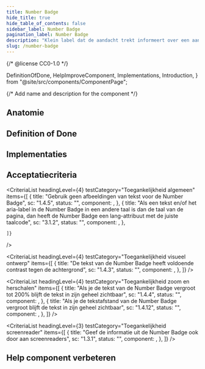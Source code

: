 ```yaml
---
title: Number Badge
hide_title: true
hide_table_of_contents: false
sidebar_label: Number Badge
pagination_label: Number Badge
description: "Klein label dat de aandacht trekt informeert over een aantal."
slug: /number-badge
---
```


{/* @license CC0-1.0 */}

  DefinitionOfDone,
  HelpImproveComponent,
  Implementations,
  Introduction,
} from "@site/src/components/ComponentPage";

{/* Add name and description for the component */}


<Introduction component={component} headingLevel={1} description={description} />

<ComponentAliases component={component} />

## Anatomie

<ComponentAnatomy component={component} illustration={NumberBadgellustration} />

## Definition of Done

<DefinitionOfDone component={component} headingLevel={3} />

## Implementaties

<Implementations component={component} headingLevel={3} />

## Acceptatiecriteria

<AcIntro />

<CriteriaList
  headingLevel={4}
  testCategory="Toegankelijkheid algemeen"
  items={[
    {
      title: "Gebruik geen afbeeldingen van tekst voor de Number Badge",
      sc: "1.4.5",
      status: "",
      component: <Wcag145 />,
    },
    {
      title: "Als een tekst en/of het aria-label in de Number Badge in een andere taal is dan de taal van de pagina, dan heeft de Number Badge een lang-attribuut met de juiste taalcode",
      sc: "3.1.2",
      status: "",
      component: <Wcag312 />,
    },

    ]}

/>

<CriteriaList
  headingLevel={4}
  testCategory="Toegankelijkheid visueel ontwerp"
  items={[
    {
      title: "De tekst van de Number Badge heeft voldoende contrast tegen de achtergrond",
      sc: "1.4.3",
      status: "",
      component: <Wcag143 />,
    },
  ]}
/>

<CriteriaList
  headingLevel={4}
  testCategory="Toegankelijkheid zoom en herschalen"
  items={[
    {
      title: "Als je de tekst van de Number Badge vergroot tot 200% blijft de tekst in zijn geheel zichtbaar",
      sc: "1.4.4",
      status: "",
      component: <Wcag144 />,
    },
    {
      title: "Als je de tekstafstand van de Number Badge vergroot blijft de tekst in zijn geheel zichtbaar",
      sc: "1.4.12",
      status: "",
      component: <Wcag1412 />,
    },
  ]}
/>

<CriteriaList
  headingLevel={3}
  testCategory="Toegankelijkheid screenreader"
  items={[
    {
      title: "Geef de informatie uit de Number Badge ook door aan screenreaders",
      sc: "1.3.1",
      status: "",
      component: <Wcag131 />,
    },
  ]}
/>
## Help component verbeteren

<HelpImproveComponent component={component} headingLevel={3} />
